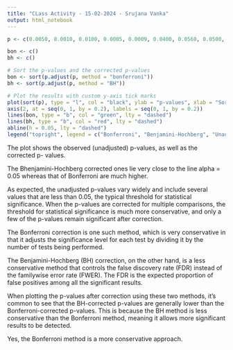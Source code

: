 ```yaml
---
title: "CLass Activity - 15-02-2024 - Srujana Vanka"
output: html_notebook
---
```


```r
p <- c(0.0050, 0.0010, 0.0100, 0.0005, 0.0009, 0.0400, 0.0560, 0.0500, 0.0480, 0.0130, 0.0370, 0.0430, 0.0020, 0.0250, 0.1100, 0.0700, 0.0800)

bon <- c()
bh <- c()

# Sort the p-values and the corrected p-values
bon <- sort(p.adjust(p, method = "bonferroni"))
bh <- sort(p.adjust(p, method = "BH"))

# Plot the results with custom y-axis tick marks
plot(sort(p), type = "l", col = "black", ylab = "p-values", xlab = "Sorted outcomes", main = "Comparison of p−value Correction Methods", ylim = c(0, 1), yaxt = "n")
axis(2, at = seq(0, 1, by = 0.2), labels = seq(0, 1, by = 0.2))
lines(bon, type = "b", col = "green", lty = "dashed")
lines(bh, type = "b", col = "red", lty = "dashed")
abline(h = 0.05, lty = "dashed")
legend("topright", legend = c("Bonferroni", "Benjamini-Hochberg", "Unadjusted"), fill = c("green", "red", "black"))


```

The plot shows the observed (unadjusted) p-values, as well as the corrected p-
values.

The Bhenjamini-Hochberg corrected ones lie very close to the line alpha = 0.05 whereas that of Bonferroni
are much higher.

As expected, the unadjusted p-values vary widely and include several values that are less than 0.05, the typical threshold for statistical significance. When the p-values are corrected for multiple comparisons, the threshold for statistical significance is much more conservative, and only a few of the p-values remain significant after correction.

The Bonferroni correction is one such method, which is very conservative in that it adjusts the significance
level for each test by dividing it by the number of tests being performed.

The Benjamini-Hochberg (BH) correction, on the other hand, is a less conservative method that controls the
false discovery rate (FDR) instead of the familywise error rate (FWER). The FDR is the expected proportion
of false positives among all the significant results.

When plotting the p-values after correction using these two methods, it’s common to see that the BH-corrected
p-values are generally lower than the Bonferroni-corrected p-values. This is because the BH method is less
conservative than the Bonferroni method, meaning it allows more significant results to be detected.

Yes, the Bonferroni method is a more conservative approach.

